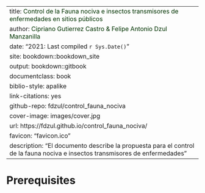 --- 
title: <span style="color:#003300;">Control de la Fauna nociva e insectos transmisores de enfermedades en sitios públicos</span>
author: <span style="color:#003300;">Cipriano Gutierrez Castro & Felipe Antonio Dzul Manzanilla</span>
date: "2021: Last compiled `r Sys.Date()`"
site: bookdown::bookdown_site
output: bookdown::gitbook
documentclass: book
biblio-style: apalike
link-citations: yes
github-repo: fdzul/control_fauna_nociva
cover-image: images/cover.jpg
url: https://fdzul.github.io/control_fauna_nociva/
favicon: "favicon.ico"
description: "El documento describe la propuesta para el control de la fauna nociva e insectos transmisores de enfermedades"
----

# Prerequisites {-}

